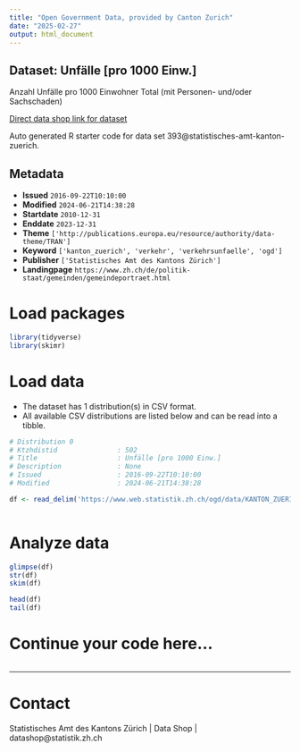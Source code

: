 ```yaml
---
title: "Open Government Data, provided by Canton Zurich"
date: "2025-02-27"
output: html_document
---
```


## Dataset: Unfälle [pro 1000 Einw.]

Anzahl Unfälle pro 1000 Einwohner Total (mit Personen- und/oder Sachschaden)

[Direct data shop link for dataset](https://www.zh.ch/de/politik-staat/statistik-daten/datenkatalog.html#/datasets/393@statistisches-amt-kanton-zuerich)

Auto generated R starter code for data set 393@statistisches-amt-kanton-zuerich.

## Metadata

- **Issued** `2016-09-22T10:10:00`
- **Modified** `2024-06-21T14:38:28`
- **Startdate** `2010-12-31`
- **Enddate** `2023-12-31`
- **Theme** `['http://publications.europa.eu/resource/authority/data-theme/TRAN']`
- **Keyword** `['kanton_zuerich', 'verkehr', 'verkehrsunfaelle', 'ogd']`
- **Publisher** `['Statistisches Amt des Kantons Zürich']`
- **Landingpage** `https://www.zh.ch/de/politik-staat/gemeinden/gemeindeportraet.html`


# Load packages

```r

library(tidyverse)
library(skimr)

```

# Load data

-   The dataset has 1 distribution(s) in CSV format.
-   All available CSV distributions are listed below and can be read into a tibble.

```r

# Distribution 0
# Ktzhdistid               : 502
# Title                    : Unfälle [pro 1000 Einw.]
# Description              : None
# Issued                   : 2016-09-22T10:10:00
# Modified                 : 2024-06-21T14:38:28

df <- read_delim('https://www.web.statistik.zh.ch/ogd/data/KANTON_ZUERICH_820.csv')



```

# Analyze data

```r

glimpse(df)
str(df)
skim(df)

head(df)
tail(df)

```

# Continue your code here...

```r

```

------------------------------------------------------------------------

# Contact

Statistisches Amt des Kantons Zürich | Data Shop | datashop@statistik.zh.ch
